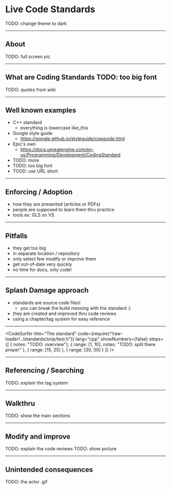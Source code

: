 
# Live Code Standards

TODO: change theme to dark

---
## About

TODO: full screen pic

---
## What are Coding Standards TODO: too big font

TODO: quotes from wiki

---
## Well known examples

- C++ standard
  * everything is lowercase like_this
- Google style guide
  * https://google.github.io/styleguide/cppguide.html
- Epic's own
  * https://docs.unrealengine.com/en-us/Programming/Development/CodingStandard
- TODO: more
- TODO: too big font
- TOOD: use URL short

---
## Enforcing / Adoption

- how they are presented (articles or PDFs)
- people are supposed to learn them thru practice
- tools ex: GLS on VS

---
## Pitfalls

- they get too big
- in separate location / repository
- only select few modify or improve them
- get out-of-date very quickly
- no time for docs, only code!

---
## Splash Damage approach

- standards are source code files!
  * you can break the build messing with the standard :)
- they are created and improved thru code reviews
- using a chapter/tag system for easy reference

---
<CodeSurfer
  title="The standard"
  code={require("!raw-loader!../standards/snip/test.h")}
  lang="cpp"
  showNumbers={false}
  steps={[
    { notes: "TODO: overview"},
    { range: [1, 10], notes: "TODO: split there proper" },
    { range: [15, 25] },
    { range: [30, 50] }
  ]}
/>

---
## Referencing / Searching

TODO: explain the tag system

---
## Walkthru

TODO: show the main sections

---
## Modify and improve

TODO: explain the code reviews
TODO: show picture

---
## Unintended consequences

TODO: the actor .gif